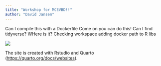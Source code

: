 ```yaml
---
title: "Workshop for MCEVBD!!"
author: "David Jansen"
---
```

Can I compile this with a Dockerfile
Come on you can do this!
Can I find tidyverse?
WHere is it?
Checking workspace
adding docker path to R libs

![](../images/sunset.jpg)

The site is created with Rstudio and Quarto (<https://quarto.org/docs/websites>).
